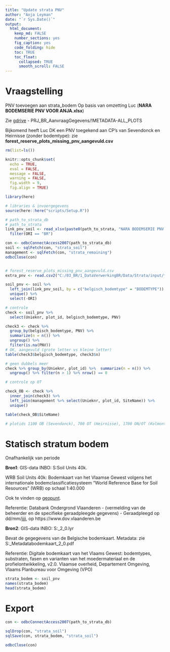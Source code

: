 ```yaml
---
title: "Update strata PNV"
author: "Anja Leyman"
date: "`r Sys.Date()`"
output: 
  html_document:
    keep_md: FALSE
    number_sections: yes
    fig_caption: yes
    code_folding: hide
    toc: TRUE
    toc_float:
      collapsed: TRUE
      smooth_scroll: FALSE
---
```


# Vraagstelling

PNV toevoegen aan strata_bodem
Op basis van omzetting Luc (**NARA BODEMSERIE PNV VOOR ANJA.xlsx**)

Zie [gdrive](https://drive.google.com/drive/folders/1z3l6VVCa1FIPiL1SkZu9VVQKF6Eeh7BN?usp=sharing) - PRJ_BR_AanvraagGegevens/!METADATA-ALL_PLOTS

Bijkomend heeft Luc DK een PNV toegekend aan CP's van Sevendonck en Heirnisse (zonder bodemtype): zie **forest_reserve_plots_missing_pnv_aangevuld.csv**


```r
rm(list=ls())
```

```r
knitr::opts_chunk$set(
  echo = TRUE,
  eval = FALSE,
  message = FALSE,
  warning = FALSE, 
  fig.width = 9,
  fig.align = TRUE)

library(here)

# libraries & invoergegevens
source(here::here("scripts/Setup.R"))

```


```r
# path_to_strata_db
# path_to_strata
link_pnv_soil <- read_xlsx(paste0(path_to_strata, "NARA BODEMSERIE PNV VOOR ANJA.xlsx")) %>% 
  filter(ORI == "BR")

con <- odbcConnectAccess2007(path_to_strata_db)
soil <- sqlFetch(con, "strata_soil")
management <- sqlFetch(con, "strata_remaining")
odbcClose(con)


# forest_reserve_plots_missing_pnv_aangevuld.csv
extra_pnv <- read.csv2("C:/03_BR/1_DataVerwerkingBR/Data/Strata/input/forest_reserve_plots_missing_pnv_aangevuld.csv")


```


```r
soil_pnv <- soil %>% 
  left_join(link_pnv_soil, by = c("belgisch_bodemtype" = "BODEMTYPE")) %>% 
  unique() %>% 
  select(-ORI)

```

```r
# controle
check <- soil_pnv %>% 
  select(Unieknr, plot_id, belgisch_bodemtype, PNV)

check3 <- check %>% 
  group_by(belgisch_bodemtype, PNV) %>% 
  summarize(n = n()) %>% 
  ungroup() %>% 
  filter(is.na(PNV))
# OK, aangevuld (grote letter vs kleine letter)
table(check3$belgisch_bodemtype, check3$n)

# geen dubbels meer
check %>% group_by(Unieknr, plot_id) %>%  summarize(n = n()) %>% 
  ungroup() %>% filter(n > 1) %>% nrow() == 0
```


```r
# controle op OT

check_OB <- check %>% 
  inner_join(check3) %>% 
  left_join(management %>% select(Unieknr, plot_id, SiteName)) %>% 
  unique()

table(check_OB$SiteName)

# plotids 1100 OB (Sevendonck), 700 OT (Heirnisse), 1700 ON/OT (Kolmont)

```


# Statisch stratum bodem

Onafhankelijk van periode


**Bron1**: GIS-data INBO: S:\Vlaanderen\GeoData\Bodemkaart\WRB Soil Units 40k.

WRB Soil Units 40k: Bodemkaart van het Vlaamse Gewest volgens het internationale bodemclassificatiesysteem "World Reference Base for Soil Resources" (WRB) op schaal 1:40.000

Ook te vinden op [geopunt](https://www.geopunt.be/catalogus/datasetfolder/83c46eae-a202-454c-b063-a858be3e4335).

Referentie: Databank Ondergrond Vlaanderen - (vermelding van de beheerder en de specifieke geraadpleegde gegevens) - Geraadpleegd op dd/mm/jjjj, op https://www.dov.vlaanderen.be


**Bron2**: GIS-data INBO: S:\Vlaanderen\GeoData\Bodemkaart_2_0.lyr 

Bevat de gegegevens van de Belgische bodemkaart.
Metadata: zie S:\Vlaanderen\GeoData\_Metadata\Bodemkaart\DOV bodemkaart_2_0.pdf

Referentie: Digitale bodemkaart van het Vlaams Gewest: bodemtypes, substraten, fasen en varianten van het moedermateriaal en de profielontwikkeling, v2.0. Vlaamse overheid, Departement Omgeving, Vlaams Planbureau voor Omgeving (VPO)

<!-- > !! moet nog bijgewerkt worden, want initieel bevatte layerfile nog de ude bodemkaart en had Marc daar de overlay mee gedaan -->

<!-- TOCH NIET NODIG -->

<!-- ! geen verschil voor  -->
<!-- Heirnisse: nog steeds 39 vergraven -->
<!-- Sevendonck 76: idem -->
<!-- Kolmont 15: idem -->


```r
strata_bodem <- soil_pnv
names(strata_bodem)
head(strata_bodem)
```


# Export

```r
con <- odbcConnectAccess2007(path_to_strata_db)

sqlDrop(con, "strata_soil")
sqlSave(con, strata_bodem, "strata_soil")

odbcClose(con)
```


